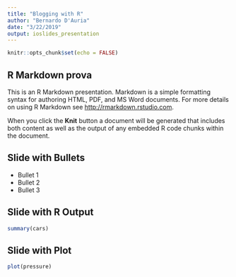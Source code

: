 ```yaml
---
title: "Blogging with R"
author: "Bernardo D'Auria"
date: "3/22/2019"
output: ioslides_presentation
---
```


```r
knitr::opts_chunk$set(echo = FALSE)
```

## R Markdown prova

This is an R Markdown presentation. Markdown is a simple formatting syntax for authoring HTML, PDF, and MS Word documents. For more details on using R Markdown see <http://rmarkdown.rstudio.com>.

When you click the **Knit** button a document will be generated that includes both content as well as the output of any embedded R code chunks within the document.

## Slide with Bullets

- Bullet 1
- Bullet 2
- Bullet 3

## Slide with R Output

```r
summary(cars)
```

## Slide with Plot

```r
plot(pressure)
```

